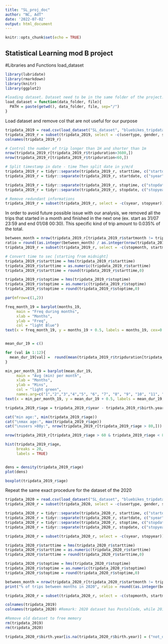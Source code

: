 ---
title: "SL_proj_doc"
author: "NC, AdT"
date: '2022-07-02'
output: html_document
---

```{r setup, include=FALSE}
knitr::opts_chunk$set(echo = TRUE)
```

## Statistical Learning mod B project

#Libraries and Functions load_dataset

```{r}
library(lubridate)
library(rmarkdown)
library(knitr)
library(ggplot2)

#loading dataset. Dataset need to be in the same folder of the project.
load_dataset = function(data_folder, file){
  PATH = paste(getwd(), data_folder, file, sep="/")
}
```

Load dataset and remove col that are not useful for our purpose

```{r}
tripdata_2019 = read.csv(load_dataset("SL_dataset", "bluebikes_tripdata_2019.csv"))
tripdata_2019_r = subset(tripdata_2019, select = -c(usertype, gender, start.station.name, end.station.name))
colnames(tripdata_2019_r)

# Control the number of trip longer than 1H and shorter than 1m
nrow(tripdata_2019_r[tripdata_2019_r$tripduration>3600,])
nrow(tripdata_2019_r[tripdata_2019_r$tripduration<60,])

# Split timestamp in date - time Then split date in y/m/d
tripdata_2019_r = tidyr::separate(tripdata_2019_r, starttime, c("startdate", "starttime"), sep = " ")
tripdata_2019_r = tidyr::separate(tripdata_2019_r, startdate, c("syear", "startmonth", "startday"), sep = "-")

tripdata_2019_r = tidyr::separate(tripdata_2019_r, stoptime, c("stopdate", "stoptime"), sep = " ")
tripdata_2019_r = tidyr::separate(tripdata_2019_r, stopdate, c("stopyear", "stopmonth", "stopday"), sep = "-")

# Remove redundant informations
tripdata_2019_r = subset(tripdata_2019_r, select = -c(syear, stopyear))

```

In order to avoid future possible issue with our analysis, we removed all the trips that started in a month and finished in the next one (ex. start as 31/07 23:59 and end 01/08 00:30). This specific kind of trip amount to 0.035% of the total.

```{r}
between_month = nrow(tripdata_2019_r[tripdata_2019_r$startmonth != tripdata_2019_r$stopmonth,])
ratio = round((as.integer(between_month) / as.integer(nrow(tripdata_2019_r))) * 100, 3)
tripdata_2019_r = subset(tripdata_2019_r, select = -c(stopmonth, startmonth))
```

```{r}
# Convert time to sec [starting from midnight]
tripdata_2019_r$starttime = hms(tripdata_2019_r$starttime)
tripdata_2019_r$starttime = as.numeric(tripdata_2019_r$starttime)
tripdata_2019_r$starttime = round(tripdata_2019_r$starttime,0)

tripdata_2019_r$stoptime = hms(tripdata_2019_r$stoptime)
tripdata_2019_r$stoptime = as.numeric(tripdata_2019_r$stoptime)
tripdata_2019_r$stoptime = round(tripdata_2019_r$stoptime,0)
```

```{r}
par(mfrow=c(1,2))

freq_month_19 = barplot(months_19, 
     main = "Freq during months",
     xlab = "Months",
     ylab = "Freq",
     col = "light Blue")
text(x = freq_month_19, y = months_19 + 0.5, labels = months_19, cex=0.8)


mean_dur_19 = c()

for (val in 1:12){
  mean_dur_19[val] =  round(mean(tripdata_2019_r$tripduration[tripdata_2019_r$month == val])/60,2)
}

min_per_month_19 = barplot(mean_dur_19, 
     main = "Avg (min) per month",
     xlab = "Months",
     ylab = "Mins",
     col = "light green",
     names.arg=c("1","2","3","4","5", "6", "7", "8", "9", "10", "11", "12"))
text(x = min_per_month_19, y = mean_dur_19 + 0.5, labels = mean_dur_19, cex=0.7)
```

```{r}
tripdata_2019_r$age = tripdata_2019_r$year - tripdata_2019_r$birth.year
```

```{r}
cat("min age:", min(tripdata_2019_r$age))
cat("\nmax age:", max(tripdata_2019_r$age))
cat("\nusers >80y:", nrow(tripdata_2019_r[tripdata_2019_r$age > 80,]))
```
```{r}
nrow(tripdata_2019_r[tripdata_2019_r$age > 60 & tripdata_2019_r$age < 80,])
```



```{r}
hist(tripdata_2019_r$age, 
     breaks = 20,
     labels = TRUE)


dens = density(tripdata_2019_r$age)
plot(dens)
```



```{r}
boxplot(tripdata_2019_r$age)
```







Repeat the same exact procedure for the dataset of the 2020

```{r}

tripdata_2020 = read.csv(load_dataset("SL_dataset", "bluebikes_tripdata_2020.csv"))
tripdata_2020_r = subset(tripdata_2020, select = -c(usertype, gender, start.station.name, end.station.name))

tripdata_2020_r = tidyr::separate(tripdata_2020_r, starttime, c("startdate", "starttime"), sep = " ")
tripdata_2020_r = tidyr::separate(tripdata_2020_r, startdate, c("syear", "startmonth", "startday"), sep = "-")
tripdata_2020_r = tidyr::separate(tripdata_2020_r, stoptime, c("stopdate", "stoptime"), sep = " ")
tripdata_2020_r = tidyr::separate(tripdata_2020_r, stopdate, c("stopyear", "stopmonth", "stopday"), sep = "-")

tripdata_2020_r = subset(tripdata_2020_r, select = -c(syear, stopyear))

tripdata_2020_r$starttime = hms(tripdata_2020_r$starttime)
tripdata_2020_r$starttime = as.numeric(tripdata_2020_r$starttime)
tripdata_2020_r$starttime = round(tripdata_2020_r$starttime,0)

tripdata_2020_r$stoptime = hms(tripdata_2020_r$stoptime)
tripdata_2020_r$stoptime = as.numeric(tripdata_2020_r$stoptime)
tripdata_2020_r$stoptime = round(tripdata_2020_r$stoptime,0)

between_month = nrow(tripdata_2020_r[tripdata_2020_r$startmonth != tripdata_2020_r$stopmonth,])
print("% of trips between months in 2020", ratio = round((as.integer(between_month) / as.integer(nrow(tripdata_2020_r))) * 100, 3)) #0.039%

tripdata_2020_r = subset(tripdata_2020_r, select = -c(stopmonth, startmonth))

colnames(tripdata_2019)
colnames(tripdata_2020) #Remark: 2020 dataset has PostalCode, while 2019 no

#Remove old dataset to free memory
rm(tripdata_2019)
rm(tripdata_2020)


```

```{r}
tripdata_2020_r$birth.year[is.na(tripdata_2020_r$birth.year)] = ("not_dec")
```
